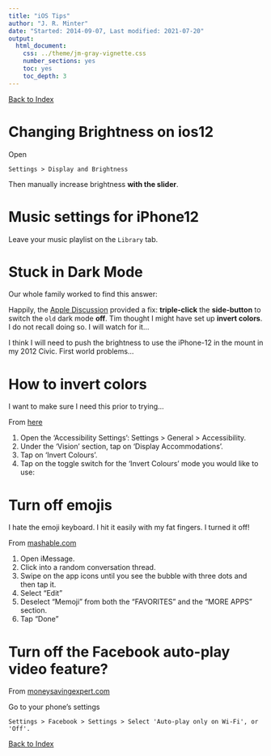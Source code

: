 ```yaml
---
title: "iOS Tips"
author: "J. R. Minter"
date: "Started: 2014-09-07, Last modified: 2021-07-20"
output:
  html_document:
    css: ../theme/jm-gray-vignette.css
    number_sections: yes
    toc: yes
    toc_depth: 3
---
```


[Back to Index](../README.html)

# Changing Brightness on ios12

Open

```
Settings > Display and Brightness 
```

Then manually increase brightness **with the slider**.

# Music settings for iPhone12

Leave your music playlist on the `Library` tab.

# Stuck in Dark Mode

Our whole family worked to find this answer:

Happily, the [Apple Discussion](https://discussions.apple.com/thread/250656701)
provided a fix: **triple-click** the **side-button** to switch the `old`
dark mode **off**. Tim thought I might have set up **invert colors**.
I do not recall doing so. I will watch for it...

I think I will need to push the brightness to use the iPhone-12
in the mount in my 2012 Civic.  First world problems...

# How to invert colors

I want to make sure I need this prior to trying...

From [here](https://mcmw.abilitynet.org.uk/invert-colours-iphoneipadipod-touch-ios-12)


1. Open the 'Accessibility Settings': Settings > General > Accessibility.
2. Under the 'Vision' section, tap on 'Display Accommodations'.
3. Tap on 'Invert Colours'.
4. Tap on the toggle switch for the 'Invert Colours' mode you would like to use:


# Turn off emojis

I hate the emoji keyboard. I hit it easily with my fat fingers. I turned 
it off!

From [mashable.com](https://mashable.com/article/how-to-hide-memoji-imessage-keyboard/)

1. Open iMessage.
2. Click into a random conversation thread.
3. Swipe on the app icons until you see the bubble with three dots and then tap it.
4. Select "Edit"
5. Deselect "Memoji" from both the "FAVORITES" and the "MORE APPS" section.
6. Tap "Done"



# Turn off the Facebook auto-play video feature?

From [moneysavingexpert.com](http://www.moneysavingexpert.com/news/protect/2014/09/facebook-app-user-beware-big-bills-as-videos-automatically-play)

Go to your phone's settings

```
Settings > Facebook > Settings > Select 'Auto-play only on Wi-Fi', or 'Off'.
```

[Back to Index](../README.html)
